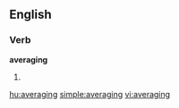 
==English==

===Verb===
'''averaging'''

# {{present participle of|[[average]]}}

[[hu:averaging]]
[[simple:averaging]]
[[vi:averaging]]